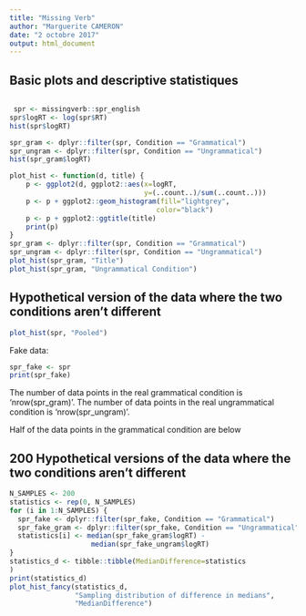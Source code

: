 ```yaml
---
title: "Missing Verb"
author: "Marguerite CAMERON"
date: "2 octobre 2017"
output: html_document
---
```


## Basic plots and descriptive statistiques 

```r

```


```r
 spr <- missingverb::spr_english
spr$logRT <- log(spr$RT)
hist(spr$logRT)
```

```r
spr_gram <- dplyr::filter(spr, Condition == "Grammatical")
spr_ungram <- dplyr::filter(spr, Condition == "Ungrammatical")
hist(spr_gram$logRT)
```

```r
plot_hist <- function(d, title) {
    p <- ggplot2(d, ggplot2::aes(x=logRT, 
                                 y=(..count..)/sum(..count..)))
    p <- p + ggplot2::geom_histogram(fill="lightgrey", 
                                    color="black")
    p <- p + ggplot2::ggtitle(title)
    print(p)
}
spr_gram <- dplyr::filter(spr, Condition == "Grammatical")
spr_ungram <- dplyr::filter(spr, Condition == "Ungrammatical")
plot_hist(spr_gram, "Title")
plot_hist(spr_gram, "Ungrammatical Condition")
```
## Hypothetical version of the data where the two conditions aren't different

```r
plot_hist(spr, "Pooled")
```
Fake data:

```r
spr_fake <- spr
print(spr_fake)
```


The number of data points in the real grammatical condition is
'nrow(spr_gram)'. The number of data points in the real ungrammatical condition is 'nrow(spr_ungram)'.

Half of the data points in the grammatical condition are below 


## 200 Hypothetical versions of the data where the two conditions aren't different

```r
N_SAMPLES <- 200
statistics <- rep(0, N_SAMPLES)
for (i in 1:N_SAMPLES) {
  spr_fake <- dplyr::filter(spr_fake, Condition == "Grammatical")
  spr_fake_gram <- dplyr::filter(spr_fake, Condition == "Ungrammatical")
  statistics[i] <- median(spr_fake_gram$logRT) - 
                    median(spr_fake_ungram$logRT)
}
statistics_d <- tibble::tibble(MedianDifference=statistics
)
print(statistics_d)
plot_hist_fancy(statistics_d, 
                "Sampling distribution of difference in medians",
                "MedianDifference")
```


